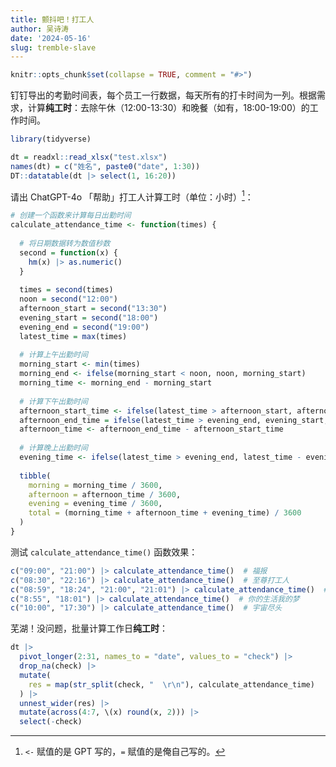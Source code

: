 ```yaml
---
title: 颤抖吧！打工人
author: 吴诗涛
date: '2024-05-16'
slug: tremble-slave
---
```


```r
knitr::opts_chunk$set(collapse = TRUE, comment = "#>")
```

钉钉导出的考勤时间表，每个员工一行数据，每天所有的打卡时间为一列。根据需求，计算**纯工时**：去除午休（12:00-13:30）和晚餐（如有，18:00-19:00）的工作时间。

```r
library(tidyverse)
```

```r
dt = readxl::read_xlsx("test.xlsx")
names(dt) = c("姓名", paste0("date", 1:30))
DT::datatable(dt |> select(1, 16:20))
```

请出 ChatGPT-4o 「帮助」打工人计算工时（单位：小时）[^1]：

[^1]: `<-` 赋值的是 GPT 写的，`=` 赋值的是俺自己写的。

```r
# 创建一个函数来计算每日出勤时间
calculate_attendance_time <- function(times) {
  
  # 将日期数据转为数值秒数
  second = function(x) {
    hm(x) |> as.numeric()
  }
  
  times = second(times)
  noon = second("12:00")
  afternoon_start = second("13:30")
  evening_start = second("18:00")
  evening_end = second("19:00")
  latest_time = max(times)
  
  # 计算上午出勤时间
  morning_start <- min(times)
  morning_end <- ifelse(morning_start < noon, noon, morning_start)
  morning_time <- morning_end - morning_start
  
  # 计算下午出勤时间
  afternoon_start_time <- ifelse(latest_time > afternoon_start, afternoon_start, latest_time)
  afternoon_end_time = ifelse(latest_time > evening_end, evening_start, latest_time)
  afternoon_time <- afternoon_end_time - afternoon_start_time
  
  # 计算晚上出勤时间
  evening_time <- ifelse(latest_time > evening_end, latest_time - evening_end, 0)
  
  tibble(
    morning = morning_time / 3600,
    afternoon = afternoon_time / 3600,
    evening = evening_time / 3600,
    total = (morning_time + afternoon_time + evening_time) / 3600
  )
}
```

测试 `calculate_attendance_time()` 函数效果：

```r
c("09:00", "21:00") |> calculate_attendance_time()  # 福报
c("08:30", "22:16") |> calculate_attendance_time()  # 至尊打工人
c("08:59", "18:24", "21:00", "21:01") |> calculate_attendance_time()  # 卡点
c("8:55", "18:01") |> calculate_attendance_time()  # 你的生活我的梦
c("10:00", "17:30") |> calculate_attendance_time()  # 宇宙尽头
```

芜湖！没问题，批量计算工作日**纯工时**：

```r
dt |> 
  pivot_longer(2:31, names_to = "date", values_to = "check") |> 
  drop_na(check) |> 
  mutate(
    res = map(str_split(check, "  \r\n"), calculate_attendance_time)
  ) |> 
  unnest_wider(res) |> 
  mutate(across(4:7, \(x) round(x, 2))) |> 
  select(-check)
```
